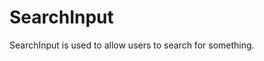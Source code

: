 

<Meta title="Design System/molecules/SearchInput" component={SearchInput} />

# SearchInput

SearchInput is used to allow users to search for something.

<Preview withToolbar>
  <Story name="default">
    <SearchInput
      errorMessage="Error message"
      placeholder="Placeholder..."
      onBlur={action('input-blur')}
      onFocus={action('input-focus')}
      onChange={action('input-change')}
      isLoading={boolean('Loading', false)}
      disabled={boolean('Disabled', false)}
    />
  </Story>
</Preview>
